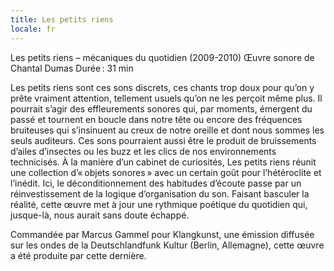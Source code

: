 ```yaml
---
title: Les petits riens
locale: fr
---
```

Les petits riens – mécaniques du quotidien (2009-2010)
Œuvre sonore de Chantal Dumas
Durée : 31 min

Les petits riens sont ces sons discrets, ces chants trop doux pour qu’on y prête vraiment attention, tellement usuels qu’on ne les perçoit même plus. Il pourrait s’agir des effleurements sonores qui, par moments, émergent du passé et tournent en boucle dans notre tête ou encore des fréquences bruiteuses qui s’insinuent au creux de notre oreille et dont nous sommes les seuls auditeurs. Ces sons pourraient aussi être le produit de bruissements d’ailes d’insectes ou les buzz et les clics de nos environnements technicisés. À la manière d’un cabinet de curiosités, Les petits riens réunit une collection d’« objets sonores » avec un certain goût pour l’hétéroclite et l’inédit. Ici, le déconditionnement des habitudes d’écoute passe par un réinvestissement de la logique d’organisation du son. Faisant basculer la réalité, cette œuvre met à jour une rythmique poétique du quotidien qui, jusque-là, nous aurait sans doute échappé.

Commandée par Marcus Gammel pour Klangkunst, une émission diffusée sur les ondes de la Deutschlandfunk Kultur (Berlin, Allemagne), cette œuvre a été produite par cette dernière.
